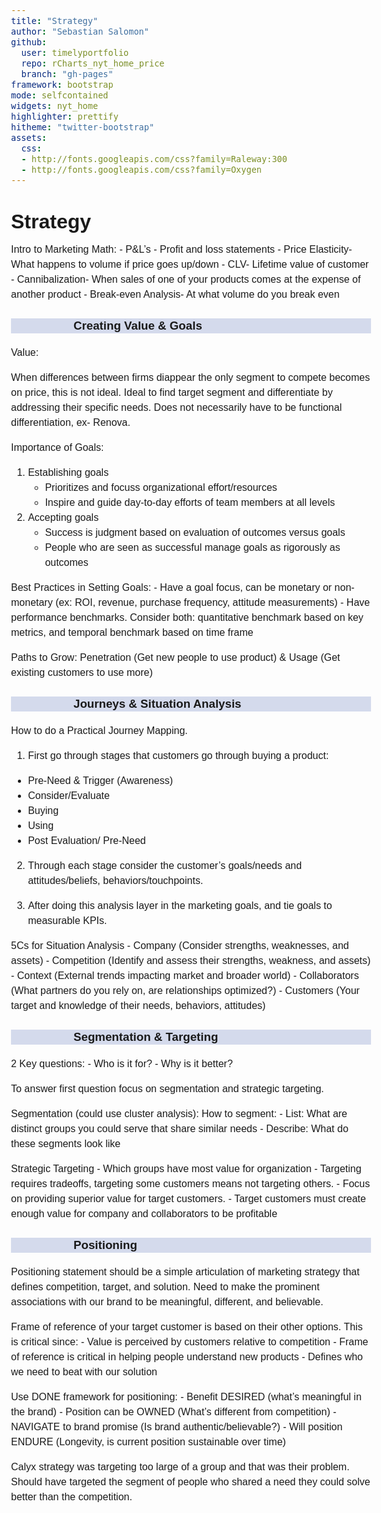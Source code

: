 ```yaml
---
title: "Strategy"
author: "Sebastian Salomon"
github:
  user: timelyportfolio
  repo: rCharts_nyt_home_price
  branch: "gh-pages"
framework: bootstrap
mode: selfcontained
widgets: nyt_home
highlighter: prettify
hitheme: "twitter-bootstrap"
assets:
  css:
  - http://fonts.googleapis.com/css?family=Raleway:300
  - http://fonts.googleapis.com/css?family=Oxygen
---
```




<style>
body{
  font-family: 'Oxygen', sans-serif;
  font-size: 16px;
  line-height: 24px;
}

h1,h2,h3,h4 {
  font-family: 'Raleway', sans-serif;
}

.container { width: 1000px; }
h3 {
  background-color: #D4DAEC;
  text-indent: 100px; 
}
h4 {
  text-indent: 100px;
}

g-table-intro h4 {
  text-indent: 0px;
}
</style>


# Strategy

Intro to Marketing Math:
- P&L's - Profit and loss statements
- Price Elasticity- What happens to volume if price goes up/down
- CLV- Lifetime value of customer
- Cannibalization- When sales of one of your products comes at the expense of another product
- Break-even Analysis- At what volume do you break even


### Creating Value & Goals

Value: 

When differences between firms diappear the only segment to compete becomes on price, this is not ideal. Ideal to find target segment and differentiate by addressing their specific needs. Does not necessarily have to be functional differentiation, ex- Renova.

Importance of Goals:

1. Establishing goals
    - Prioritizes and focuss organizational effort/resources
    - Inspire and guide day-to-day efforts of team members at all levels
  
2. Accepting goals
    - Success is judgment based on evaluation of outcomes versus goals
    - People who are seen as successful manage goals as rigorously as outcomes
    
Best Practices in Setting Goals:
- Have a goal focus, can be monetary or non-monetary (ex: ROI, revenue, purchase frequency, attitude measurements)
- Have performance benchmarks. Consider both: quantitative benchmark based on key metrics, and temporal benchmark based on time frame

Paths to Grow: Penetration (Get new people to use product) & Usage (Get existing customers to use more)
 

### Journeys & Situation Analysis

How to do a Practical Journey Mapping.

1. First go through stages that customers go through buying a product:
  - Pre-Need & Trigger (Awareness)
  - Consider/Evaluate
  - Buying
  - Using
  - Post Evaluation/ Pre-Need

2. Through each stage consider the customer's goals/needs and attitudes/beliefs, behaviors/touchpoints. 

3. After doing this analysis layer in the marketing goals, and tie goals to measurable KPIs. 

5Cs for Situation Analysis
- Company (Consider strengths, weaknesses, and assets)
- Competition (Identify and assess their strengths, weakness, and assets)
- Context (External trends impacting market and broader world)
- Collaborators (What partners do you rely on, are relationships optimized?)
- Customers (Your target and knowledge of their needs, behaviors, attitudes)

### Segmentation & Targeting

2 Key questions:
- Who is it for? 
- Why is it better?

To answer first question focus on segmentation and strategic targeting.

Segmentation (could use cluster analysis):
How to segment:
- List: What are distinct groups you could serve that share similar needs
- Describe: What do these segments look like

Strategic Targeting
- Which groups have most value for organization
- Targeting requires tradeoffs, targeting some customers means not targeting others. 
- Focus on providing superior value for target customers. 
- Target customers must create enough value for company and collaborators to be profitable


### Positioning

Positioning statement should be a simple articulation of marketing strategy that defines competition, target, and solution. Need to make the prominent associations with our brand to be meaningful, different, and believable. 

Frame of reference of your target customer is based on their other options. This is critical since:
- Value is perceived by customers relative to competition
- Frame of reference is critical in helping people understand new products
- Defines who we need to beat with our solution

Use DONE framework for positioning: 
- Benefit DESIRED (what's meaningful in the brand)
- Position can be OWNED (What's different from competition) 
- NAVIGATE to brand promise (Is brand authentic/believable?)
- Will position ENDURE (Longevity, is current position sustainable over time)

Calyx strategy was targeting too large of a group and that was their problem. Should have targeted the segment of people who shared a need they could solve better than the competition. 










